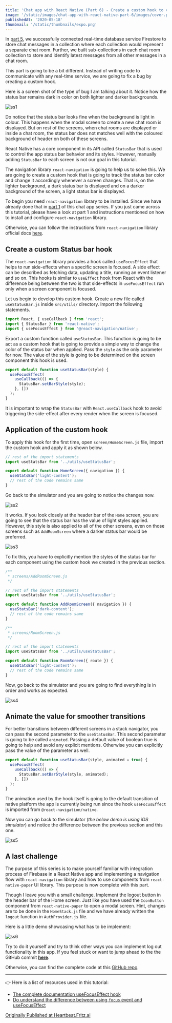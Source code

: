 ```yaml
---
title: 'Chat app with React Native (Part 6) - Create a custom hook to change status bar styles'
image: '/static/images/chat-app-with-react-native-part-6/images/cover.png'
publishedAt: '2020-05-18'
thumbnail: '/static/thumbnails/expo.png'
---
```


In [part 5](https://heartbeat.fritz.ai/chat-app-with-react-native-part-5-create-and-fetch-real-time-messages-with-firestore-86fb012edaf5), we successfully connected real-time database service Firestore to store chat messages in a collection where each collection would represent a separate chat room. Further, we built sub-collections in each chat room collection to store and identify latest messages from all other messages in a chat room.

This part is going to be a bit different. Instead of writing code to communicate with any real-time service, we are going to fix a bug by creating a custom hook.

Here is a screen shot of the type of bug I am talking about it. Notice how the status bar remains dark in color on both lighter and darker backgrounds.

![ss1](https://miro.medium.com/max/714/1*JwA7n-QlUjayTGgb2m1tfw.gif)

Do notice that the status bar looks fine when the background is light in colour. This happens when the modal screen to create a new chat room is displayed. But on rest of the screens, when chat rooms are displayed or inside a chat room, the status bar does not matches well with the coloured background of header on both of these screens.

React Native has a core component in its API called `StatusBar` that is used to control the app status bar behavior and its styles. However, manually adding `StatusBar` to each screen is not our goal in this tutorial.

The navigation library `react-navigation` is going to help us to solve this. We are going to create a custom hook that is going to track the status bar color and change it accordingly whenever a screen changes. That is, on the lighter background, a dark status bar is displayed and on a darker background of the screen, a light status bar is displayed.

To begin you need `react-navigation` library to be installed. Since we have already done that in [part 1](https://heartbeat.fritz.ai/chat-app-with-react-native-part-1-build-reusable-ui-form-elements-using-react-native-paper-75d82e2ca94f) of this chat app series. If you just came across this tutorial, please have a look at part 1 and instructions mentioned on how to install and configure `react-navigation` library.

Otherwise, you can follow the instructions from `react-navigation` library official docs [here](https://reactnavigation.org/).

## Create a custom Status bar hook

The `react-navigation` library provides a hook called `useFocusEffect` that helps to run side-effects when a specific screen is focused. A side effect can be described as fetching data, updating a title, running an event listener and so on. This hooks is similar to `useEffect` hook from React with the difference being between the two is that side-effects in `useFocusEffect` run only when a screen component is focused.

Let us begin to develop this custom hook. Create a new file called `useStatusBar.js` inside `src/utils/` directory. Import the following statements.

```js
import React, { useCallback } from 'react';
import { StatusBar } from 'react-native';
import { useFocusEffect } from '@react-navigation/native';
```

Export a custom function called `useStatusBar`. This function is going to be act as a custom hook that is going to provide a simple way to change the color of the status bar when applied. Pass the `style` as the only parameter for now. The value of the style is going to be determined on the screen component this hook is used.

```js
export default function useStatusBar(style) {
  useFocusEffect(
    useCallback(() => {
      StatusBar.setBarStyle(style);
    }, [])
  );
}
```

It is important to wrap the `StatusBar` with `React.useCallback` hook to avoid triggering the side-effect after every render when the screen is focused.

## Application of the custom hook

To apply this hook for the first time, open `screen/HomeScreen.js` file, import the custom hook and apply it as shown below.

```js
// rest of the import statements
import useStatsBar from '../utils/useStatusBar';

export default function HomeScreen({ navigation }) {
  useStatsBar('light-content');
  // rest of the code remains same
}
```

Go back to the simulator and you are going to notice the changes now.

![ss2](https://miro.medium.com/max/692/1*jaEgKwnoaiLeMCs2bkmsIg.png)

It works. If you look closely at the header bar of the `Home` screen, you are going to see that the status bar has the value of light styles applied. However, this style is also applied to all of the other screens, even on those screens such as `AddRoomScreen` where a darker status bar would be preferred.

![ss3](https://miro.medium.com/max/714/1*JSa1Ndh9tYt4BzdBUJG4mA.gif)

To fix this, you have to explicitly mention the styles of the status bar for each component using the custom hook we created in the previous section.

```js
/**
 * screens/AddRoomScreen.js
 */

// rest of the import statements
import useStatsBar from '../utils/useStatusBar';

export default function AddRoomScreen({ navigation }) {
  useStatsBar('dark-content');
  // rest of the code remains same
}

/**
 * screens/RoomScreen.js
 */

// rest of the import statements
import useStatsBar from '../utils/useStatusBar';

export default function RoomScreen({ route }) {
  useStatsBar('light-content');
  // rest of the code remains same
}
```

Now, go back to the simulator and you are going to find everything is in order and works as expected.

![ss4](https://miro.medium.com/max/714/1*laUY_xJJwoI079wS0NKI3Q.gif)

## Animate the value for smoother transitions

For better transitions between different screens in a stack navigator, you can pass the second parameter to the `useStatusBar`. This second parameter is going to be called `animated`. Passing a default value of boolean true is going to help and avoid any explicit mentions. Otherwise you can explicitly pass the value of the parameter as well.

```js
export default function useStatusBar(style, animated = true) {
  useFocusEffect(
    useCallback(() => {
      StatusBar.setBarStyle(style, animated);
    }, [])
  );
}
```

The animation used by the hook itself is going to the default transition of native platform the app is currently being run since the hook `useFocusEffect` is imported from `@react-navigation/native`.

Now you can go back to the simulator (_the below demo is using iOS simulator_) and notice the difference between the previous section and this one.

![ss5](https://miro.medium.com/max/714/1*_X5Ye5IJpkOYbUsED8ELYg.gif)

## A last challenge

The purpose of this series is to make yourself familiar with integration process of Firebase in a React Native app and implementing a navigation flow with `react-navigation` library and how to use components from `react-native-paper` UI library. This purpose is now complete with this part.

Though I leave you with a small challenge. Implement the logout button in the header bar of the Home screen. Just like you have used the `IconButton` component from `react-native-paper` to open a modal screen. Hint, changes are to be done in the `HomeStack.js` file and we have already written the `logout` function in `AuthProvider.js` file.

Here is a little demo showcasing what has to be implement:

![ss6](https://miro.medium.com/max/664/1*5XHPu7A9R9s9d_lYKcd1sw.gif)

Try to do it yourself and try to think other ways you can implement log out functionality in this app. If you feel stuck or want to jump ahead to the the GitHub commit [**here**](https://github.com/amandeepmittal/react-native-examples/commit/b1383ccc9fca20214b6c91bfe5a2a5d72a1f8d16).

Otherwise, you can find the complete code at this [GitHub repo](https://github.com/amandeepmittal/react-native-examples/tree/master/ChatApp).

---

👉 Here is a list of resources used in this tutorial:

- [The complete documentation useFocusEffect hook](https://reactnavigation.org/docs/use-focus-effect/)
- [Do understand the difference between using `focus` event and useFocusEffect](https://reactnavigation.org/docs/use-focus-effect/#how-is-usefocuseffect-different-from-adding-a-listener-for-focus-event)

[Originally Published at Heartbeat.Fritz.ai](https://heartbeat.fritz.ai/chat-app-with-react-native-part-6-create-a-custom-hook-to-change-status-bar-styles-da7073c5fa8d)

